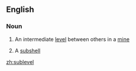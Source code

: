 ==English==

===Noun===
{{en-noun}}

# An intermediate [[level]] between others in a [[mine]]
#{{physics}} A [[subshell]]

[[zh:sublevel]]